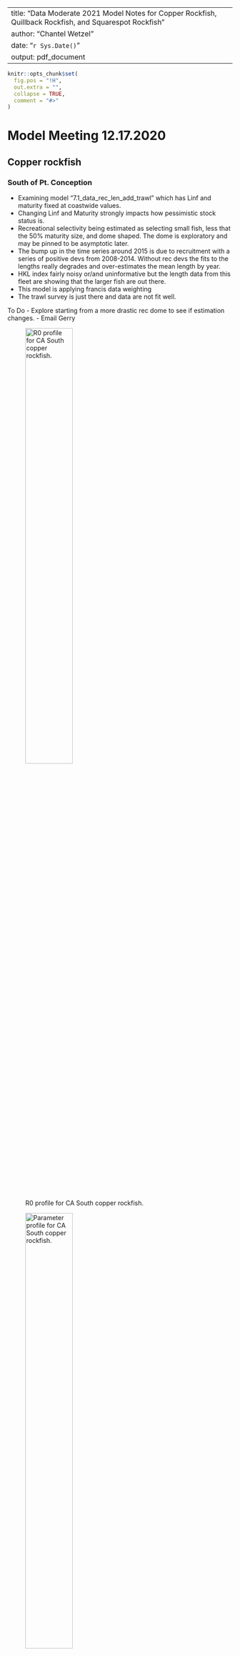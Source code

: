 
---
title: "Data Moderate 2021 Model Notes for Copper Rockfish, Quillback Rockfish, and Squarespot Rockfish"
author: "Chantel Wetzel"
date: "`r Sys.Date()`"
output: pdf_document
---

```r
knitr::opts_chunk$set(
  fig.pos = "!H",
  out.extra = "",
  collapse = TRUE,
  comment = "#>"
)
```


# Model Meeting 12.17.2020

## Copper rockfish

### South of Pt. Conception
- Examining model "7.1_data_rec_len_add_trawl" which has Linf and maturity fixed at coastwide values.
- Changing Linf and Maturity strongly impacts how pessimistic stock status is.
- Recreational selectivity being estimated as selecting small fish, less that the 50% maturity size, and dome shaped.  The dome is exploratory and may be pinned to be asymptotic later.
- The bump up in the time series around 2015 is due to recruitment with a series of positive devs from 2008-2014. Without rec devs the fits to the lengths really degrades and over-estimates the mean length by year. 
- HKL index fairly noisy or/and uninformative but the length data from this fleet are showing that the larger fish are out there. 
- This model is applying francis data weighting
- The trawl survey is just there and data are not fit well.

To Do
- Explore starting from a more drastic rec dome to see if estimation changes.
- Email Gerry


![R0 profile for CA South copper rockfish.\label{fig:r0-sca}](//nwcfile/FRAM/Assessments/CurrentAssessments/DataModerate_2021/copper_rockfish/models/ca_s_pt_c/7.1_data_rec_len_add_trawl_profile_SR_LN(R0)/R0_profile_ca_s_pt_c.png){width=50% height=50%}

![Parameter profile for CA South copper rockfish.\label{fig:para-sca}](//nwcfile/FRAM/Assessments/CurrentAssessments/DataModerate_2021/copper_rockfish/models/ca_s_pt_c/7.1_data_rec_len_add_trawl_profile_SR_LN(R0)/parameter_panel_SR_LN(R0).png){width=50% height=50%}


\pagebreak

### North of Pt. Conception
- Examing model "5.1_data_rec_len_trawl_survey"
- Blocked commercial selectivity shifting to smaller fish in recent years (2009+). The change in mean length was not able to be explained fully due to strong recruitment.
- Really clear evidence of a strong ~2008 recruitment and without devs poor mean length fits and residual patterns. However, the size of the rec dev in ~2008 is resulting in a strong uptick of the stock (above target) and without in the precautionary zone. 
- DM data weighting

To Do 
- Shorten the rec devs time series.

![R0 profile for CA North copper rockfish.\label{fig:r0-nca}](//nwcfile/FRAM/Assessments/CurrentAssessments/DataModerate_2021/copper_rockfish/models/ca_n_pt_c/5.1_data_rec_len_trawl_survey_profile_SR_LN(R0)/R0_profile_ca_n_pt_c.png){width=50% height=50%}

![Parameter profile for California North copper rockfish.\label{fig:para-nca}](//nwcfile/FRAM/Assessments/CurrentAssessments/DataModerate_2021/copper_rockfish/models/ca_n_pt_c/5.1_data_rec_len_trawl_survey_profile_SR_LN(R0)/parameter_panel_SR_LN(R0).png){width=50% height=50%}

\pagebreak

### Oregon
- Examining model "2.4_recdevs_early_est_p1_only_block"
- Recreational selectivity blocked periods: start - 1999 and 2000 - end.
- Released fish - I had not initially included these lengths (I think I looked at the CA released lengths which were really small) but adding these few lengths in as a ghost fleet show that they are not really different from the retained fish (when there are more than a few samples in a year). We should talk with Ali more about why an angler would release a fish on a trip. 
- There does not seem to be enough information to estimate rec devs however without devs the stock is estimated unfished with a large R0 and with devs on estimated in the precautionary zone with a much more reasonable R0.

To Do
- Remove block for the current model.
- Add age data and see how the recruitment changes.
- Check log(R0) black rockfish, china - central ~4.5, china north ~3.5, and blue rockfish.

![R0 profile for Oregon copper rockfish.\label{fig:r0-or}](//nwcfile/FRAM/Assessments/CurrentAssessments/DataModerate_2021/copper_rockfish/models/or/2.4_recdevs_early_est_p1_only_block_profile_SR_LN(R0)/R0_profile_or.png){width=50% height=50%}


![Parameter profile for Oregon copper rockfish.\label{fig:para-or}](//nwcfile/FRAM/Assessments/CurrentAssessments/DataModerate_2021/copper_rockfish/models/or/2.4_recdevs_early_est_p1_only_block_profile_SR_LN(R0)/parameter_panel_SR_LN(R0).png){width=50% height=50%}

\pagebreak

### Washington
- Looking at a model without rec devs "5.1.1_selex_cv_fixed"
- While allowing domed-selectivity there is likely little impact of this and will likely be pinned asymptotic.
- Estimating rec devs vs. not results in fairly dramatic model differences.  The rec devs are likely being driven entirely by the catches rather than information in the lengths. When estimating rec devs there are some very large series of recruitment around 2000 and then all negative for the years after. There is a trade-off between recruitment and selectivity where: No devs -> left shifted selectivity, Rec devs -> right shifted selectivity
- Apply francis data weighting.

![R0 profile for Washington copper rockfish.\label{fig:r0-wa}](//nwcfile/FRAM/Assessments/CurrentAssessments/DataModerate_2021/copper_rockfish/models/wa/5.1.1_selex_cv_fixed_profile_SR_LN(R0)/R0_profile_wa.png){width=50% height=50%}

![Parameter profile for Washington copper rockfish.\label{fig:para-wa}](//nwcfile/FRAM/Assessments/CurrentAssessments/DataModerate_2021/copper_rockfish/models/wa/5.1.1_selex_cv_fixed_profile_SR_LN(R0)/parameter_panel_SR_LN(R0).png){width=50% height=50%}

\pagebreak

## Quillback rockfish

### California
- Period of high recruitment in the 1990s followed by a dip in recent years.  These patterns appear to be really driven by the catch.  
- Possible sensitivity - apply a smoother through the catch time series and evaluate what the model does to recruitment. In theory, the removals should be similar applying a smoother but would allow you to possibly decouple recruitment and catches.


### Oregon
- Seeing really large recruitment around 1997 and again possibly around 2013 which are supported by the length data.

### Washington

- Recruitment devs appear to be tracking catches with catches spiking in select years. 
- Francis and MI data weighting has been explored so far, but not DM yet.
- The recruitment deviations are likely also being driven by an increase in mean lengths in recent years which the model is explaining by having a string of negative recruitments. 


## Squarespot rockfish
- Examining model "2.4_rec_devs_2010"
- Max age set at 34 based on 95% quantile of ages
- Tried restricting rec dev estimates to only the recent years based on some estimates in early years that look uninformed. The challenge of estimation here appears to be that we don't see small incoming fish (likely because they are small even when "grown"), however, the does appear to be a change in the population based on the hkl index and a slight change in mean length between 2016-2018. Without rec devs the model estimates a fairly unfished stock up until recent years where catches have spiked which does not fit the hkl index (flat line).
- NWFSC HKL index shows a sharp increase between 2015-2018
- Francis weighting applied so far (not re-weighted with the most recent runs).
- No rec devs: R0 = 6.6, SB0 = 40.9, Depl 2021 = 0.65, Catch spr = 20.8 mt
- Only recent devs: R0 = 5.5, SB0 = 13.1, Depl 2021 = 4.8, Catch spr = 6.9 mt

To Do
- Double or triple the lambda on the composition data. 
- Try the DM
- Change the min max rec devs allowed in the ctl
- Reduce sigma R back to 0.60.


\pagebreak

# Model Meeting 1.5.2020

## Copper rockfish

### South of Pt. Conception

- The recreational data and the NWFSC Hook and Line data seem to represent seperate sections of the population. The area of the survey is a location that likely gets little recreational fishing due to travel time from shore.  The recreational data indicates a very depleted stock, while the survey data indicates a "healthy" stock. 
    - Put more weight on survey data and less on recreational data (MI) with dome shaped selectivity ~ 25%.
    - Put more weight on survey data and less on recreational data (MI) with asymptotic selectivity ~8%.
    - Put more weight on recreational data and less on survey data (francis) with dome shaped selectivity ~8%.
    - Put more weigth on recreational data and less on survey data (francis) with asymptotic shaped selectivity ~3%.
- Early commercial lengths mean lengths are a fair amount greater than expected.  These years have limited sample sizes (1983 - 1994, 9 years total). 

- To Do:
	- If we think HKL is not representative of the population then we should not be using it to be representative.
	- If we assume that the HKL is representative of the population, how do we get the recreational flee and the survey to agree.  Profile across the p6 parameter determine where they depart. Create two seperate models 1) hook & line only and 2) recreational only. How severe does the dome shape need to be for the recreational model match the hkl model? Running the rec model only will the easier one. Questions to ask 1) what does the rec devs look like without hkl data?    


### North of Pt. Conception

- "Base" model (9.0_base)
- Block in recreational selectivity with a right shifted peak through 2008. Both periods are asymptotic. 
- Recruitment deviations estimated.  Considerable adjustment in the main vs. early start years was needed due to a series of negative rec devs at the start of the initial main years which resulted in even higher positive rec devs later on.  The key was removing the early recreational length (1983-1986, 4 years total). The fish observed during this period were greater than all other years which led to the model estimated recruitment failures preceeding the start of the data.  An alternative if these data are to be believed would be to implement a block in selectivity. 

- To Do 
	- Block in early recreational selectivity based on the currently removed data. 
	- Do additional explorations to understand the influence of the commercial data. Could do the lamdbad to reduce the influence of these data. Also, look at fixing late block to match early block and/or look at the selectivity for the unblocked model. 

![Parameter profile for Linf for copper rockfish California North.\label{fig:para-nca}](//nwcfile/FRAM/Assessments/CurrentAssessments/DataModerate_2021/copper_rockfish/models/ca_n_pt_c/9.0_base_profile_SR_LN(R0)/piner_panel_SR_LN(R0).png){width=75% height=75%}


![Parameter profile for Linf for copper rockfish California North.\label{fig:para-nca}](//nwcfile/FRAM/Assessments/CurrentAssessments/DataModerate_2021/copper_rockfish/models/ca_n_pt_c/9.0_base_profile_L_at_Amax_Fem_GP_1/piner_panel_L_at_Amax_Fem_GP_1.png){width=75% height=75%}

\clearpage

### Oregon

- "Base" model (5.5_dw_francis_sigmar_60)
- Block on recreational selectivity with asymptotic selectivity through 1999 with domed selectivity in the period after 1999.
- Estimate recruitment deviations with the main period starting in 1980.
- Francis data weighting with sigma R = 0.90 vs. sigma R = 0.60 are similar but better NLL with sigma R = 0.90 by ~ 3 units. In contrast the MIdata weightin under the two sigma R assumptions results in very different model results. Dirichlet data weighting is dramatically different relative to the other two methods. 
- There seems to be some tension between commercial and rec lengths in terms of R0 which data weighting highlights.

![Parameter profile for R0 for copper rockfish Oregon.\label{fig:r0-or}](//nwcfile/FRAM/Assessments/CurrentAssessments/DataModerate_2021/copper_rockfish/models/or/5.5_dw_francis_sigmar_60_profile_SR_LN(R0)/piner_panel_SR_LN(R0).png){width=75% height=75%}

![Parameter profile for Linf for copper rockfish Oregon.\label{fig:linf-or}](//nwcfile/FRAM/Assessments/CurrentAssessments/DataModerate_2021/copper_rockfish/models/or/5.5_dw_francis_sigmar_60_profile_L_at_Amax_Fem_GP_1/piner_panel_L_at_Amax_Fem_GP_1.png){width=75% height=75%}

\clearpage

### Washington

- "Base" model (7.0_base) estimates asymptotic recreational selectivity with commercial selectivity mirrored. Recruitment is assumed deterministic due to limited data but a sensitivity is performed.  Estimated parameters R0, selectivity peak, and selectivity ascending slope. 

![Parameter profile for R0 for copper rockfish Washington.\label{fig:r0-wa}](//nwcfile/FRAM/Assessments/CurrentAssessments/DataModerate_2021/copper_rockfish/models/wa/7.0_base_profile_SR_LN(R0)/piner_panel_SR_LN(R0).png){width=75% height=75%}

![Parameter profile for Linf for copper rockfish Washington.\label{fig:linf-wa}](//nwcfile/FRAM/Assessments/CurrentAssessments/DataModerate_2021/copper_rockfish/models/wa/7.0_base_profile_L_at_Amax_Fem_GP_1/piner_panel_L_at_Amax_Fem_GP_1.png){width=75% height=75%}


## Squarespot rockfish

- Model "2.5_rec_devs_sigmaR60"
- Need to explore rec dev periods.  All rec devs are being estimated as part of the "main" period.

## Quillback rockfish

Models available at 
"//nwcfile/FRAM/Assessments/CurrentAssessments/DataModerate_2021/Quillback_Rockfish/models/wa"
Code including a description of what models mean available at [https://github.com/brianlangseth-NOAA/quillback_rockfish_2021/tree/master/code](https://github.com/brianlangseth-NOAA/quillback_rockfish_2021/tree/master/code)

### California
- Surprisingly recdevs are not connected to catch as much as I thought
- [compare_catch_rec.R](https://github.com/brianlangseth-NOAA/quillback_rockfish_2021/blob/master/code/compare_catch_rec.R) is a simple function that plots catches with recruits with option for offset and catches aren't as connected

![simple model with recdevs estimated.\label{fig:catch-rec-ca}](//nwcfile/FRAM/Assessments/CurrentAssessments/DataModerate_2021/Quillback_Rockfish/models/ca/1_0_0_recdevs/compare_catch_rec.png){width=50% height=50%}

- Better to use rdevs instead of recruits?
- Using a 7-yr moving average of catches also doesn't affect model like I thought it would

![Comparing raw and smoothed catch.\label{fig:comparedevs-ca}](//nwcfile/FRAM/Assessments/CurrentAssessments/DataModerate_2021/Quillback_Rockfish/models/ca/1_catch_smoother_SSplotComparisons_recdevs_Page_10.png){width=50% height=50%}

- Can see the [catch comparisons](//nwcfile/FRAM/Assessments/CurrentAssessments/DataModerate_2021/Quillback_Rockfish/models/ca/1_1_0_smoothCatch/just model files//Calcs_smoothCatch.xls)


### Oregon

### Washington

A few things to discuss

1. Rec bias adjustment - Do you iterate with SS_fitbiasramp()? There is some osciallation with 116 models

2. Rec devs - General tips on when to start? Whether to include early rec devs at all? 

![Comparing influence of rec devs and sigmaR.\label{fig:rec-ca}](//nwcfile/FRAM/Assessments/CurrentAssessments/DataModerate_2021/Quillback_Rockfish/models/wa/plots/3_rec_SSplotComparisons_31-Dec-2020_15.03_Page_15.png){width=50% height=50%}

3. Sigma R - WA models do run high. Estimating is unreasonable in my opinion (keeps hitting whatever bound is set. Ive gone up to 1.2). Higher sigmaR reduces rec magnitude (reduces R0). Right now Im going with 0.9 but no real basis for choice. 

4. Dome shaped selectivity - Just allow estimation of p6? For me effect is not large (dome is at higher high lengths - and actually above my data bins). Washington didn't have obvious choice. 

5. Ages - I added ages into my WA model. Then reweighted. Results are very odd. Thoughts on keeping ages

- Ages only for 1998, 1999, 2000

- Add lots of early meaningful recdevs

- Weighting removes any information on mean length but fits age comps much better
See "//nwcfile/FRAM/Assessments/CurrentAssessments/DataModerate_2021/Quillback_Rockfish/models/wa/plot" for comparison plots


# Model Meeting 1.21.2020

## Quillback rockfish

### Washington

- "Base" model (6_0_base)
- Base does not have recdevs for a number of reasons. 
- Model suggests population is low. A bit surprising given relatively low fishing pressure. High age, and possibly
limited habitat could cause such a condition so its possible. 
- Recdevs high early, low recent: driven by lack of small fish and increasing mean size in later years. Selectivity is right shifted too.
- Very similar to copper patters in sel, recdevs, comps
- Continued evidence for sigmaR = 0.9 but not doing. Only reason is that it "seems" large. Where to explore what is reasonable?
- Getting warnings "warning: poor convergence in Fmsy, final dy/dy2= -0.0014869" How big of issue?
- Jitter shows 3/100 runs are way off, 2/100 slightly off 
- Choice of data weighting makes a difference. Interesting to think of when have such limited data to weight.
![Base model comparisons.\label{fig:Comparebases-wa}](//nwcfile/FRAM/Assessments/CurrentAssessments/DataModerate_2021/Quillback_Rockfish/models/wa/plots/8_baseComparisons_SSplotComparisons_19-Jan-2021_10.16_Page_04.png){width=50% height=50%}

Profiles:
![R0 profiles.\label{fig:R0profile-wa}](//nwcfile/FRAM/Assessments/CurrentAssessments/DataModerate_2021/Quillback_Rockfish/models/wa/6_0_1_baseR0profile_profile_SR_LN(R0)/piner_panel_SR_LN(R0).png){width=50% height=50%}
![R0 panel.\label{fig:R0panel-wa}](//nwcfile/FRAM/Assessments/CurrentAssessments/DataModerate_2021/Quillback_Rockfish/models/wa/6_0_1_baseR0profile_profile_SR_LN(R0)/parameter_panel_SR_LN(R0).png){width=50% height=50%}

![Steepness profiles.\label{fig:R0profile-wa}](//nwcfile/FRAM/Assessments/CurrentAssessments/DataModerate_2021/Quillback_Rockfish/models/wa/6_0_1_baseR0profile_profile_SR_BH_steep/piner_panel_SR_BH_steep.png){width=50% height=50%}
![L at age max profiles.\label{fig:Linfprofile-wa}](//nwcfile/FRAM/Assessments/CurrentAssessments/DataModerate_2021/Quillback_Rockfish/models/wa/6_0_1_baseR0profile_profile_L_at_Amax_Fem_GP_1/piner_panel_L_at_Amax_Fem_GP_1.png){width=50% height=50%}
![M profiles.\label{fig:Mprofile-wa}](//nwcfile/FRAM/Assessments/CurrentAssessments/DataModerate_2021/Quillback_Rockfish/models/wa/6_0_1_baseR0profile_profile_NatM_p_1_Fem_GP_1/piner_panel_NatM_p_1_Fem_GP_1.png){width=50% height=50%}


### Oregon

- "Base" model (3_0_base)
- Includes recdevs, includes block starting at 1999
- Very strong recruitment pulses driven by comps. 2012 pulse driven by most recent years, in both rec and comm. Other pulses evident in compositions across years. 2012 pulse "saves" population (i.e. removing 2017-2020 comps cause population to decline) seen below and in retro plot 
![Model exploration comparisons.\label{fig:Compareexplore-or}](//nwcfile/FRAM/Assessments/CurrentAssessments/DataModerate_2021/Quillback_Rockfish/models/or/plots/3_explore_SSplotComparisons_19-Jan-2021_11.18_Page_04.png){width=50% height=50%}
![Retro patter.\label{fig:Retro-or}](//nwcfile/FRAM/Assessments/CurrentAssessments/DataModerate_2021/Quillback_Rockfish/models/or/3_0_baseR0profile_retro/compare3_Bratio.png){width=50% height=50%}

- Given strong recruitment in 1990s, population turns around dramatically. Is this reasonable for a population living to 90?
- Pretty consistent trends across explorations with exception of domed-selectivity. No support for dome in early selex block.
![Model exploration comparisons.\label{fig:Compareexplore-or}](//nwcfile/FRAM/Assessments/CurrentAssessments/DataModerate_2021/Quillback_Rockfish/models/or/plots/2_selex_SSplotComparisons_14-Jan-2021_16.03_Page_04.png){width=50% height=50%}

- Included ages as ghost fleet, and in fitting. Model with ages fit compares reasonably. Suggests some support of length data results with ages. Base model doesn't include fits to ages. 
- Continued evidence for sigmaR = 0.9 but not doing. Only reason is that it "seems" large. Where to explore what is reasonable?
Sigma R = 0.6 Comm NLL 369.766  Rec NLL 760.781  Total NLL 1174.04 
Sigma R = 0.9 Comm NLL 366.859  Rec NLL 746.623  Total NLL 1146.49
- Like washington, getting "warning: poor convergence in Fmsy, final dy/dy2= -0.00150056". Is this a concern?
- Jitter show 13/100 runs with poorer likelihoods (5 much poorer)

Profiles:
![R0 profiles.\label{fig:R0profile-or}](//nwcfile/FRAM/Assessments/CurrentAssessments/DataModerate_2021/Quillback_Rockfish/models/or/3_0_baseR0profile_profile_SR_LN(R0)/piner_panel_SR_LN(R0).png){width=50% height=50%}
![R0 panel.\label{fig:R0panel-or}](//nwcfile/FRAM/Assessments/CurrentAssessments/DataModerate_2021/Quillback_Rockfish/models/or/3_0_baseR0profile_profile_SR_LN(R0)/parameter_panel_SR_LN(R0).png){width=50% height=50%}

![Steepness profiles.\label{fig:R0profile-or}](//nwcfile/FRAM/Assessments/CurrentAssessments/DataModerate_2021/Quillback_Rockfish/models/or/3_0_baseR0profile_profile_SR_BH_steep/SR_BH_steep_trajectories_compare3_Bratio.png){width=50% height=50%}
![L at age max profiles.\label{fig:Linfprofile-or}](//nwcfile/FRAM/Assessments/CurrentAssessments/DataModerate_2021/Quillback_Rockfish/models/or/3_0_baseR0profile_profile_L_at_Amax_Fem_GP_1/piner_panel_L_at_Amax_Fem_GP_1.png){width=50% height=50%}
![M profiles.\label{fig:Mprofile-wa}](//nwcfile/FRAM/Assessments/CurrentAssessments/DataModerate_2021/Quillback_Rockfish/models/or/3_0_baseR0profile_profile_NatM_p_1_Fem_GP_1/piner_panel_NatM_p_1_Fem_GP_1.png){width=50% height=50%}


### California

- "Base" model (4_0_base)
- Include recdevs but decision similar to WA model. Period of high recdevs followed by period of low. 
- Recent peak in recdevs sustains population.
![Retro pattern.\label{fig:Retro-ca}](//nwcfile/FRAM/Assessments/CurrentAssessments/DataModerate_2021/Quillback_Rockfish/models/ca/4_0_baseR0profile_retro/compare3_Bratio.png){width=50% height=50%}
- Model iterpreting catches to be supported by higher 90s recdevs, and rightward shifting comps later to reflect period of low recdevs (and period of lower catches). 
- Commercial comps have information in recdevs (due to when excluding them, comm selex shifts far left)
- Similar patterns in comps as for WA with residual pattern.
- Blocking selex doesn't really change much plus no currently known reason for it. Some oddities with high mean length in
1993-1995, otherwise patterns are reasonable.
- Much more left shifted selectivity curve for recreational fishery than in other states

Profiles:
